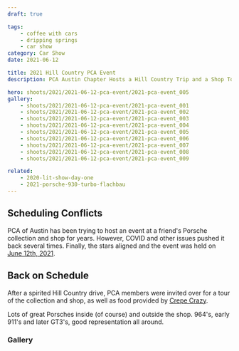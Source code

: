 ```yaml
---
draft: true

tags:
    - coffee with cars
    - dripping springs
    - car show
category: Car Show
date: 2021-06-12

title: 2021 Hill Country PCA Event
description: PCA Austin Chapter Hosts a Hill Country Trip and a Shop Tour

hero: shoots/2021/2021-06-12-pca-event/2021-pca-event_005
gallery:
    - shoots/2021/2021-06-12-pca-event/2021-pca-event_001
    - shoots/2021/2021-06-12-pca-event/2021-pca-event_002
    - shoots/2021/2021-06-12-pca-event/2021-pca-event_003
    - shoots/2021/2021-06-12-pca-event/2021-pca-event_004
    - shoots/2021/2021-06-12-pca-event/2021-pca-event_005
    - shoots/2021/2021-06-12-pca-event/2021-pca-event_006
    - shoots/2021/2021-06-12-pca-event/2021-pca-event_007
    - shoots/2021/2021-06-12-pca-event/2021-pca-event_008
    - shoots/2021/2021-06-12-pca-event/2021-pca-event_009

related:
    - 2020-lit-show-day-one
    - 2021-porsche-930-turbo-flachbau
---
```



## Scheduling Conflicts

PCA of Austin has been trying to host an event at a friend's Porsche collection and shop for years. However, COVID and other issues pushed it back several times. Finally, the stars aligned and the event was held on <a href="https://hcrpca.org/event/john-patterson-collection-tech-session" title="PCA Event in Austin">June 12th, 2021</a>.

## Back on Schedule

After a spirited Hill Country drive, PCA members were invited over for a tour of the collection and shop, as well as food provided by <a href="https://www.crepecrazy.com" title="Crepe Crazy">Crepe Crazy</a>.

Lots of great Porsches inside (of course) and outside the shop. 964's, early 911's and later GT3's, good representation all around.

### Gallery

<Gallery images={frontmatter.gallery} />
